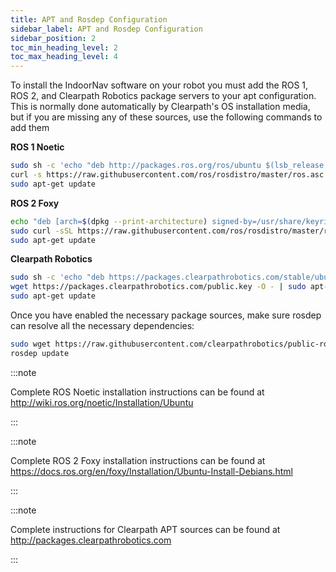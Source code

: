 ---
title: APT and Rosdep Configuration
sidebar_label: APT and Rosdep Configuration
sidebar_position: 2
toc_min_heading_level: 2
toc_max_heading_level: 4
---

To install the IndoorNav software on your robot you must add the ROS 1,
ROS 2, and Clearpath Robotics package servers to your apt configuration.
This is normally done automatically by Clearpath's OS installation
media, but if you are missing any of these sources, use the following
commands to add them

**ROS 1 Noetic**

```bash
sudo sh -c 'echo "deb http://packages.ros.org/ros/ubuntu $(lsb_release -sc) main" > /etc/apt/sources.list.d/ros-latest.list'
curl -s https://raw.githubusercontent.com/ros/rosdistro/master/ros.asc | sudo apt-key add -
sudo apt-get update
```

**ROS 2 Foxy**

```bash
echo "deb [arch=$(dpkg --print-architecture) signed-by=/usr/share/keyrings/ros-archive-keyring.gpg] http://packages.ros.org/ros2/ubuntu $(source /etc/os-release && echo $UBUNTU_CODENAME) main" | sudo tee /etc/apt/sources.list.d/ros2.list > /dev/null
sudo curl -sSL https://raw.githubusercontent.com/ros/rosdistro/master/ros.key  -o /usr/share/keyrings/ros-archive-keyring.gpg
sudo apt-get update
```

**Clearpath Robotics**

```bash
sudo sh -c 'echo "deb https://packages.clearpathrobotics.com/stable/ubuntu $(lsb_release -cs) main" > /etc/apt/sources.list.d/clearpath-latest.list'
wget https://packages.clearpathrobotics.com/public.key -O - | sudo apt-key add -
sudo apt-get update
```

Once you have enabled the necessary package sources, make sure rosdep
can resolve all the necessary dependencies:

```bash
sudo wget https://raw.githubusercontent.com/clearpathrobotics/public-rosdistro/master/rosdep/50-clearpath.list -O /etc/ros/rosdep/sources.list.d/50-clearpath.list
rosdep update
```

:::note

Complete ROS Noetic installation instructions can be found at
<http://wiki.ros.org/noetic/Installation/Ubuntu>

:::

:::note

Complete ROS 2 Foxy installation instructions can be found at
<https://docs.ros.org/en/foxy/Installation/Ubuntu-Install-Debians.html>

:::

:::note

Complete instructions for Clearpath APT sources can be found at
<http://packages.clearpathrobotics.com>

:::
